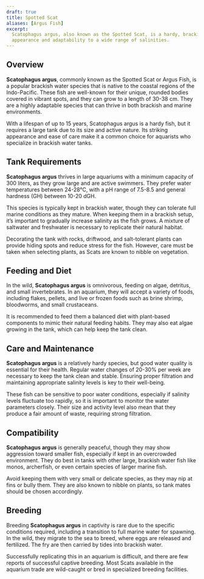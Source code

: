 ```yaml
---
draft: true
title: Spotted Scat
aliases: [Argus Fish]
excerpt:
  Scatophagus argus, also known as the Spotted Scat, is a hardy, brackish water fish known for its distinctive spotted
  appearance and adaptability to a wide range of salinities.
---
```


## Overview

**Scatophagus argus**, commonly known as the Spotted Scat or Argus Fish, is a popular brackish water species that is
native to the coastal regions of the Indo-Pacific. These fish are well-known for their unique, rounded bodies covered in
vibrant spots, and they can grow to a length of 30-38 cm. They are a highly adaptable species that can thrive in both
brackish and marine environments.

With a lifespan of up to 15 years, Scatophagus argus is a hardy fish, but it requires a large tank due to its size and
active nature. Its striking appearance and ease of care make it a common choice for aquarists who specialize in brackish
water tanks.

## Tank Requirements

**Scatophagus argus** thrives in large aquariums with a minimum capacity of 300 liters, as they grow large and are
active swimmers. They prefer water temperatures between 24-28°C, with a pH range of 7.5-8.5 and general hardness (GH)
between 10-20 dGH.

This species is typically kept in brackish water, though they can tolerate full marine conditions as they mature. When
keeping them in a brackish setup, it’s important to gradually increase salinity as the fish grows. A mixture of
saltwater and freshwater is necessary to replicate their natural habitat.

Decorating the tank with rocks, driftwood, and salt-tolerant plants can provide hiding spots and reduce stress for the
fish. However, care must be taken when selecting plants, as Scats are known to nibble on vegetation.

## Feeding and Diet

In the wild, **Scatophagus argus** is omnivorous, feeding on algae, detritus, and small invertebrates. In an aquarium,
they will accept a variety of foods, including flakes, pellets, and live or frozen foods such as brine shrimp,
bloodworms, and small crustaceans.

It is recommended to feed them a balanced diet with plant-based components to mimic their natural feeding habits. They
may also eat algae growing in the tank, which can help keep the tank clean.

## Care and Maintenance

**Scatophagus argus** is a relatively hardy species, but good water quality is essential for their health. Regular water
changes of 20-30% per week are necessary to keep the tank clean and stable. Ensuring proper filtration and maintaining
appropriate salinity levels is key to their well-being.

These fish can be sensitive to poor water conditions, especially if salinity levels fluctuate too rapidly, so it is
important to monitor the water parameters closely. Their size and activity level also mean that they produce a fair
amount of waste, requiring strong filtration.

## Compatibility

**Scatophagus argus** is generally peaceful, though they may show aggression toward smaller fish, especially if kept in
an overcrowded environment. They do best in tanks with other large, brackish water fish like monos, archerfish, or even
certain species of larger marine fish.

Avoid keeping them with very small or delicate species, as they may nip at fins or bully them. They are also known to
nibble on plants, so tank mates should be chosen accordingly.

## Breeding

Breeding **Scatophagus argus** in captivity is rare due to the specific conditions required, including a transition to
full marine water for spawning. In the wild, they migrate to the sea to breed, where eggs are released and fertilized.
The fry are then carried by tides into brackish water.

Successfully replicating this in an aquarium is difficult, and there are few reports of successful captive breeding.
Most Scats available in the aquarium trade are wild-caught or bred in specialized breeding facilities.

